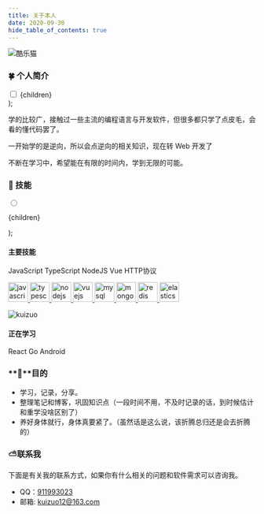 ```yaml
---
title: 关于本人
date: 2020-09-30
hide_table_of_contents: true
---
```


![酷乐猫](https://img.kuizuo.cn/%E9%85%B7%E4%B9%90%E7%8C%AB.jpg)

### 🍀 个人简介

  <div className={`checkbox minus blue`}>
    <input type='checkbox' defaultChecked='true'/>
    <span>{children}</span>
  </div>
);

<CheckBox2>学的比较广，接触过一些主流的编程语言与开发软件，但很多都只学了点皮毛，会看的懂代码罢了。</CheckBox2>

<CheckBox2>一开始学的是逆向，所以会点逆向的相关知识，现在转 Web 开发了</CheckBox2>

<CheckBox2>不断在学习中，希望能在有限的时间内，学到无限的可能。</CheckBox2>

<p></p>

### 🔑 技能

  <div className={`checkbox ${lang}`}>
    <input
      type='radio'
      defaultChecked='true'
      style={{
        'borderColor': color,
        border: `2px solid ${color}`,
      }}
    />
    <p>{children}</p>
  </div>
);

#### 主要技能

<CheckBox color='#F5DE19' lang='js'>
  JavaScript
</CheckBox>

<CheckBox color='#007ACC' lang='ts'>
  TypeScript
</CheckBox>

<CheckBox color='#6CA35E' lang='node'>
  NodeJS
</CheckBox>

<CheckBox color='#41B883' lang='vue'>
  Vue
</CheckBox>

<CheckBox color='red' lang='e'>
  HTTP协议
</CheckBox>

<p style={{ marginTop: '10px' }}>
  <a href='https://developer.mozilla.org/en-US/docs/Web/JavaScript' target='_blank'>
    <img src={'/svg/javascript-original.svg'} alt='javascript' width='40' height='40' />
  </a>
  <a href='https://www.typescriptlang.org/' target='_blank'>
    <img src={'/svg/typescript-original.svg'} alt='typescript' width='40' height='40' />
  </a>
  <a href='https://nodejs.org' target='_blank'>
    <img src={'/svg/nodejs-original-wordmark.svg'} alt='nodejs' width='40' height='40' />
  </a>
  <a href='https://vuejs.org/' target='_blank'>
    <img src={'/svg/vuejs-original-wordmark.svg'} alt='vuejs' width='40' height='40' />
  </a>
  <a href='https://www.mysql.com/' target='_blank'>
    <img src={'/svg/mysql-original-wordmark.svg'} alt='mysql' width='40' height='40' />
  </a>
  <a href='https://www.mongodb.com/' target='_blank'>
    <img src={'/svg/mongodb-original-wordmark.svg'} alt='mongodb' width='40' height='40' />
  </a>
  <a href='https://redis.io' target='_blank'>
    <img src={'/svg/redis-original-wordmark.svg'} alt='redis' width='40' height='40' />
  </a>
  <a href='https://www.elastic.co' target='_blank'>
    <img src={'/svg/elastic-icon.svg'} alt='elasticsearch' width='40' height='40' />
  </a>
</p>

<img
  align='center'
  src='https://camo.githubusercontent.com/63551876630365930d8d06468f7ec357ee5d154b9b8c80bc58dcb2076c746105/68747470733a2f2f6769746875622d726561646d652d73746174732e76657263656c2e6170702f6170693f757365726e616d653d6b75697a756f2673686f775f69636f6e733d74727565266c6f63616c653d656e'
  alt='kuizuo'
  data-canonical-src='https://github-readme-stats.vercel.app/api?username=kuizuo&amp;show_icons=true&amp;locale=en'
/>

<p></p>

#### 正在学习

<CheckBox color='#61DAFB' lang='react'>
  React
</CheckBox>

<!--- <CheckBox color='#FFDD6D' lang='python'>
  Python
</CheckBox> --->

<CheckBox color='#69D7E4' lang='go'>
  Go
</CheckBox>

<CheckBox color='#6AB344' lang='android'>
  Android
</CheckBox>

<p></p>

### **🌌**目的

- 学习，记录，分享。
- 整理笔记和博客，巩固知识点（一段时间不用，不及时记录的话，到时候估计和重学没啥区别了）
- 养好身体就行，身体真要紧了。（虽然话是这么说，该折腾总归还是会去折腾的）

### **⛅️**联系我

下面是有关我的联系方式，如果你有什么相关的问题和软件需求可以咨询我。

- QQ：[911993023](http://wpa.qq.com/msgrd?v=3&uin=911993023&site=qq&menu=yes)
- 邮箱: [kuizuo12@163.com](mailto:kuizuo12@163.com)
